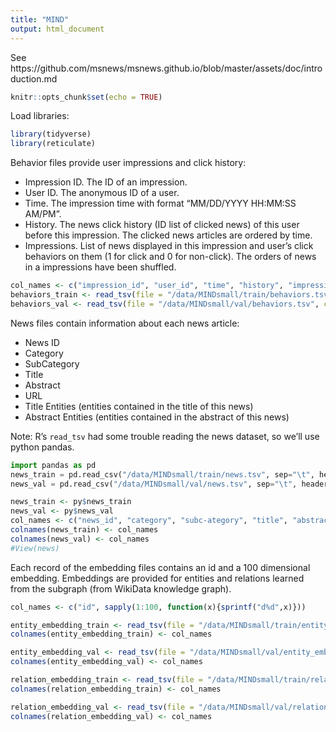 ```yaml
---
title: "MIND"
output: html_document
---
```


See https://github.com/msnews/msnews.github.io/blob/master/assets/doc/introduction.md


```r
knitr::opts_chunk$set(echo = TRUE)
```

Load libraries:

```r
library(tidyverse)
library(reticulate)
```

Behavior files provide user impressions and click history:

* Impression ID. The ID of an impression.
* User ID. The anonymous ID of a user.
* Time. The impression time with format "MM/DD/YYYY HH:MM:SS AM/PM".
* History. The news click history (ID list of clicked news) of this user before this impression. The clicked news articles are ordered by time.
* Impressions. List of news displayed in this impression and user's click behaviors on them (1 for click and 0 for non-click). The orders of news in a impressions have been shuffled.

```r
col_names <- c("impression_id", "user_id", "time", "history", "impressions")
behaviors_train <- read_tsv(file = "/data/MINDsmall/train/behaviors.tsv", col_names = col_names)
behaviors_val <- read_tsv(file = "/data/MINDsmall/val/behaviors.tsv", col_names = col_names)
```

News files contain information about each news article:

* News ID
* Category
* SubCategory
* Title
* Abstract
* URL
* Title Entities (entities contained in the title of this news)
* Abstract Entities (entities contained in the abstract of this news)

Note: R's `read_tsv` had some trouble reading the news dataset, so we'll use python pandas.

```python
import pandas as pd
news_train = pd.read_csv("/data/MINDsmall/train/news.tsv", sep="\t", header=None )
news_val = pd.read_csv("/data/MINDsmall/val/news.tsv", sep="\t", header=None )
```

```r
news_train <- py$news_train
news_val <- py$news_val
col_names <- c("news_id", "category", "subc-ategory", "title", "abstract", "url", "title_entities", "abstract_entities")
colnames(news_train) <- col_names
colnames(news_val) <- col_names
#View(news)
```

Each record of the embedding files contains an id and a 100 dimensional embedding. Embeddings are provided for entities and relations learned from the subgraph (from WikiData knowledge graph).

```r
col_names <- c("id", sapply(1:100, function(x){sprintf("d%d",x)}))

entity_embedding_train <- read_tsv(file = "/data/MINDsmall/train/entity_embedding.vec") %>% select(-X102)
colnames(entity_embedding_train) <- col_names

entity_embedding_val <- read_tsv(file = "/data/MINDsmall/val/entity_embedding.vec") %>% select(-X102)
colnames(entity_embedding_val) <- col_names

relation_embedding_train <- read_tsv(file = "/data/MINDsmall/train/relation_embedding.vec")
colnames(relation_embedding_train) <- col_names

relation_embedding_val <- read_tsv(file = "/data/MINDsmall/val/relation_embedding.vec")
colnames(relation_embedding_val) <- col_names
```

